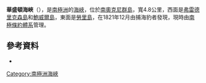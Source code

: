 {{Coord|60|43|S|44|56|W||display=title}}

'''華盛頓海峽'''（{{lang-en|Washington Strait}}），是[[南極洲|南極洲]]的[[海峽|海峽]]，位於[[南奧克尼群島|南奧克尼群島]]，寬4.8公里，西面是[[弗雷德里克森島|弗雷德里克森島]]和[[鮑威爾島|鮑威爾島]]，東面是[[勞里島|勞里島]]，在1821年12月由捕海豹者發現，現時由[[南極條約體系|南極條約體系]]管理。

==參考資料==
* {{usgs-gazetteer}}

{{Antarctica-geo-stub}}
[[Category:南極洲海峽|Category:南極洲海峽]]